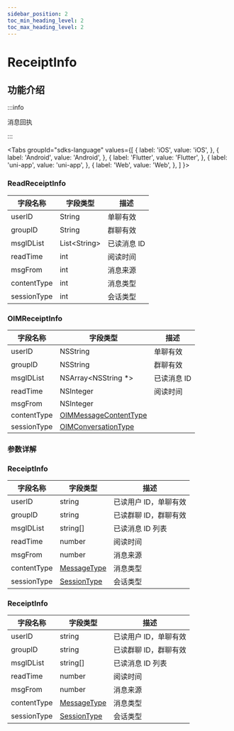 ```yaml
---
sidebar_position: 2
toc_min_heading_level: 2
toc_max_heading_level: 2
---
```


# ReceiptInfo

## 功能介绍

:::info

消息回执

:::

<Tabs
groupId="sdks-language"
values={[
{ label: 'iOS', value: 'iOS', },
{ label: 'Android', value: 'Android', },
{ label: 'Flutter', value: 'Flutter', },
{ label: 'uni-app', value: 'uni-app', },
{ label: 'Web', value: 'Web', },
]
}>

<TabItem value="Flutter">

### ReadReceiptInfo

| 字段名称    | 字段类型      | 描述        |
| ----------- | ------------- | ----------- |
| userID      | String        | 单聊有效    |
| groupID     | String        | 群聊有效    |
| msgIDList   | List<String\> | 已读消息 ID |
| readTime    | int           | 阅读时间    |
| msgFrom     | int           | 消息来源    |
| contentType | int           | 消息类型    |
| sessionType | int           | 会话类型    |

</TabItem>

<TabItem value="iOS">

### OIMReceiptInfo

| 字段名称    | 字段类型                                                       | 描述        |
| ----------- | -------------------------------------------------------------- | ----------- |
| userID      | NSString                                                       | 单聊有效    |
| groupID     | NSString                                                       | 群聊有效    |
| msgIDList   | NSArray<NSString \*>                                           | 已读消息 ID |
| readTime    | NSInteger                                                      | 阅读时间    |
| msgFrom     | NSInteger                                                      |             |
| contentType | [OIMMessageContentType](docs/sdks/enum/messageContentType.mdx) |             |
| sessionType | [OIMConversationType](docs/sdks/enum/conversationType.mdx)     |             |

</TabItem>

<TabItem value="Android">

### 参数详解

</TabItem>

<TabItem value="Web">

### ReceiptInfo

| 字段名称    | 字段类型                                             | 描述                  |
| ----------- | ---------------------------------------------------- | --------------------- |
| userID      | string                                               | 已读用户 ID，单聊有效 |
| groupID     | string                                               | 已读群聊 ID，群聊有效 |
| msgIDList   | string[]                                             | 已读消息 ID 列表      |
| readTime    | number                                               | 阅读时间              |
| msgFrom     | number                                               | 消息来源              |
| contentType | [MessageType](docs/sdks/enum/messageContentType.mdx) | 消息类型              |
| sessionType | [SessionType](docs/sdks/enum/conversationType.mdx)   | 会话类型              |

</TabItem>

<TabItem value="uni-app">

### ReceiptInfo

| 字段名称    | 字段类型                                             | 描述                  |
| ----------- | ---------------------------------------------------- | --------------------- |
| userID      | string                                               | 已读用户 ID，单聊有效 |
| groupID     | string                                               | 已读群聊 ID，群聊有效 |
| msgIDList   | string[]                                             | 已读消息 ID 列表      |
| readTime    | number                                               | 阅读时间              |
| msgFrom     | number                                               | 消息来源              |
| contentType | [MessageType](docs/sdks/enum/messageContentType.mdx) | 消息类型              |
| sessionType | [SessionType](docs/sdks/enum/conversationType.mdx)   | 会话类型              |

</TabItem>

</Tabs>
